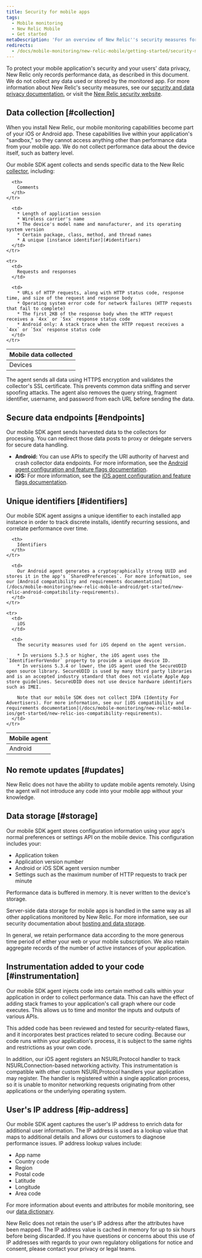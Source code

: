 ```yaml
---
title: Security for mobile apps
tags:
  - Mobile monitoring
  - New Relic Mobile
  - Get started
metaDescription: 'For an overview of New Relic''s security measures for mobile applications, start here.'
redirects:
  - /docs/mobile-monitoring/new-relic-mobile/getting-started/security-mobile-apps
---
```


To protect your mobile application's security and your users' data privacy, New Relic only records performance data, as described in this document. We do not collect any data used or stored by the monitored app. For more information about New Relic's security measures, see our [security and data privacy documentation](/docs/security/new-relic-security/data-privacy/data-privacy-new-relic), or visit the [New Relic security website](https://newrelic.com/why-new-relic/security).

## Data collection [#collection]

When you install New Relic, our mobile monitoring capabilities become part of your iOS or Android app. These capabilities live within your application's "sandbox," so they cannot access anything other than performance data from your mobile app. We do not collect performance data about the device itself, such as battery level.

Our mobile SDK agent collects and sends specific data to the New Relic [collector](/docs/using-new-relic/welcome-new-relic/getting-started/glossary#collector), including:

<table>
  <thead>
    <tr>
      <th style={{ width: "200px" }}>
        Mobile data collected
      </th>

      <th>
        Comments
      </th>
    </tr>
  </thead>

  <tbody>
    <tr>
      <td>
        Devices
      </td>

      <td>
        * Length of application session
        * Wireless carrier's name
        * The device's model name and manufacturer, and its operating system version
        * Certain package, class, method, and thread names
        * A unique [instance identifier](#identifiers)
      </td>
    </tr>

    <tr>
      <td>
        Requests and responses
      </td>

      <td>
        * URLs of HTTP requests, along with HTTP status code, response time, and size of the request and response body
        * Operating system error code for network failures (HTTP requests that fail to complete)
        * The first 2KB of the response body when the HTTP request receives a `4xx` or `5xx` response status code
        * Android only: A stack trace when the HTTP request receives a `4xx` or `5xx` response status code
      </td>
    </tr>
  </tbody>
</table>

The agent sends all data using HTTPS encryption and validates the collector's SSL certificate. This prevents common data sniffing and server spoofing attacks. The agent also removes the query string, fragment identifier, username, and password from each URL before sending the data.

## Secure data endpoints [#endpoints]

Our mobile SDK agent sends harvested data to the collectors for processing. You can redirect those data posts to proxy or delegate servers for secure data handling.

* **Android:** You can use APIs to specify the URI authority of harvest and crash collector data endpoints. For more information, see the [Android agent configuration and feature flags documentation](/docs/mobile-monitoring/new-relic-mobile-android/api-guides/android-agent-configuration-feature-flags).
* **iOS:** For more information, see the [iOS agent configuration and feature flags documentation](https://docs.newrelic.com/docs/mobile-monitoring/new-relic-mobile-ios/api-guides/ios-agent-configuration-feature-flags).

## Unique identifiers [#identifiers]

Our mobile SDK agent assigns a unique identifier to each installed app instance in order to track discrete installs, identify recurring sessions, and correlate performance over time.

<table>
  <thead>
    <tr>
      <th style={{ width: "150px" }}>
        Mobile agent
      </th>

      <th>
        Identifiers
      </th>
    </tr>
  </thead>

  <tbody>
    <tr>
      <td>
        Android
      </td>

      <td>
        Our Android agent generates a cryptographically strong UUID and stores it in the app's `SharedPreferences`. For more information, see our [Android compatibility and requirements documentation](/docs/mobile-monitoring/new-relic-mobile-android/get-started/new-relic-android-compatibility-requirements).
      </td>
    </tr>

    <tr>
      <td>
        iOS
      </td>

      <td>
        The security measures used for iOS depend on the agent version.

        * In versions 5.3.5 or higher, the iOS agent uses the `IdentifierForVendor` property to provide a unique device ID.
        * In versions 5.3.4 or lower, the iOS agent used the SecureUDID open source library. SecureUDID is used by many third party libraries and is an accepted industry standard that does not violate Apple App store guidelines. SecureUDID does not use device hardware identifiers such as IMEI.

        Note that our mobile SDK does not collect IDFA (Identity For Advertisers). For more information, see our [iOS compatibility and requirements documentation](/docs/mobile-monitoring/new-relic-mobile-ios/get-started/new-relic-ios-compatibility-requirements).
      </td>
    </tr>
  </tbody>
</table>

## No remote updates [#updates]

New Relic does not have the ability to update mobile agents remotely. Using the agent will not introduce any code into your mobile app without your knowledge.

## Data storage [#storage]

Our mobile SDK agent stores configuration information using your app's normal preferences or settings API on the mobile device. This configuration includes your:

* Application token
* Application version number
* Android or iOS SDK agent version number
* Settings such as the maximum number of HTTP requests to track per minute

Performance data is buffered in memory. It is never written to the device's storage.

Server-side data storage for mobile apps is handled in the same way as all other applications monitored by New Relic. For more information, see our security documentation about [hosting and data storage](/docs/security/new-relic-security/data-privacy/security-controls-privacy#Hosting_and_Data_Storage).

In general, we retain performance data according to the more generous time period of either your web or your mobile subscription. We also retain aggregate records of the number of active instances of your application.

## Instrumentation added to your code [#instrumentation]

Our mobile SDK agent injects code into certain method calls within your application in order to collect performance data. This can have the effect of adding stack frames to your application's call graph where our code executes. This allows us to time and monitor the inputs and outputs of various APIs.

This added code has been reviewed and tested for security-related flaws, and it incorporates best practices related to secure coding. Because our code runs within your application's process, it is subject to the same rights and restrictions as your own code.

In addition, our iOS agent registers an NSURLProtocol handler to track NSURLConnection-based networking activity. This instrumentation is compatible with other custom NSURLProtocol handlers your application may register. The handler is registered within a single application process, so it is unable to monitor networking requests originating from other applications or the underlying operating system.

## User's IP address [#ip-address]

Our mobile SDK agent captures the user's IP address to enrich data for additional user information. The IP address is used as a lookup value that maps to additional details and allows our customers to diagnose performance issues. IP address lookup values include:

* App name
* Country code
* Region
* Postal code
* Latitude
* Longitude
* Area code

For more information about events and attributes for mobile monitoring, see our [data dictionary](/attribute-dictionary?attribute_name=&field_data_source_tid%5B%5D=8342).

New Relic does not retain the user's IP address after the attributes have been mapped. The IP address value is cached in memory for up to six hours before being discarded. If you have questions or concerns about this use of IP addresses with regards to your own regulatory obligations for notice and consent, please contact your privacy or legal teams.
